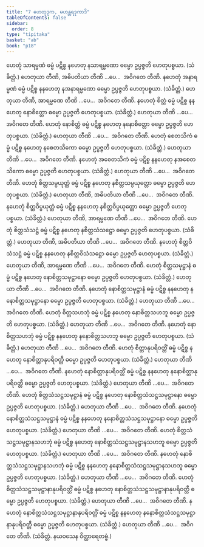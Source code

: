 ```yaml
---
title: "7 ဟေတုဒုက, မဟန္တရဒုကာဒိ"
tableOfContents: false
sidebar:
  order: 8
type: "tipitaka"
basket: "ab"
book: "p18"
---
```



<DynamicBreadcrumb />

<Division number="27" book="p18" e="ch" v="40" p="312">

<Paragraph number="64" book="p18">
ဟေတုံ သာရမ္မဏံ ဓမ္မံ ပဋိစ္စ နဟေတု နသာရမ္မဏော ဓမ္မော ဥပ္ပဇ္ဇတိ ဟေတုပစ္စယာ. (သံခိတ္တံ.) ဟေတုယာ တီဏိ, အဓိပတိယာ တီဏိ …ပေ…  အဝိဂတေ တီဏိ.
</Paragraph>

<Paragraph number="65" book="p18">
နဟေတုံ အနာရမ္မဏံ ဓမ္မံ ပဋိစ္စ နနဟေတု နအနာရမ္မဏော ဓမ္မော ဥပ္ပဇ္ဇတိ ဟေတုပစ္စယာ. (သံခိတ္တံ.) ဟေတုယာ တီဏိ, အာရမ္မဏေ တီဏိ …ပေ…  အဝိဂတေ တီဏိ.
</Paragraph>

</Division>
<Division number="28" book="p18" e="ch" v="40" p="312">

<Paragraph number="66" book="p18">
နဟေတုံ စိတ္တံ ဓမ္မံ ပဋိစ္စ နနဟေတု နောစိတ္တော ဓမ္မော ဥပ္ပဇ္ဇတိ ဟေတုပစ္စယာ. (သံခိတ္တံ.) ဟေတုယာ တီဏိ …ပေ…  အဝိဂတေ တီဏိ.
</Paragraph>

<Paragraph number="67" book="p18">
ဟေတုံ နောစိတ္တံ ဓမ္မံ ပဋိစ္စ နဟေတု နနောစိတ္တော ဓမ္မော ဥပ္ပဇ္ဇတိ ဟေတုပစ္စယာ. (သံခိတ္တံ.) ဟေတုယာ တီဏိ …ပေ…  အဝိဂတေ တီဏိ.
</Paragraph>

</Division>
<Division number="29" book="p18" e="ch" v="40" p="312">

<Paragraph number="68" book="p18">
ဟေတုံ စေတသိကံ ဓမ္မံ ပဋိစ္စ နဟေတု နစေတသိကော ဓမ္မော ဥပ္ပဇ္ဇတိ ဟေတုပစ္စယာ. (သံခိတ္တံ.) ဟေတုယာ တီဏိ …ပေ…  အဝိဂတေ တီဏိ.
</Paragraph>

<Paragraph number="69" book="p18">
နဟေတုံ အစေတသိကံ ဓမ္မံ ပဋိစ္စ နနဟေတု နအစေတသိကော ဓမ္မော ဥပ္ပဇ္ဇတိ ဟေတုပစ္စယာ. (သံခိတ္တံ.) ဟေတုယာ တီဏိ …ပေ…  အဝိဂတေ တီဏိ.
</Paragraph>

</Division>
<Division number="30" book="p18" e="ch" v="40" p="312">

<Paragraph number="70" book="p18">
ဟေတုံ စိတ္တသမ္ပယုတ္တံ ဓမ္မံ ပဋိစ္စ နဟေတု နစိတ္တသမ္ပယုတ္တော ဓမ္မော ဥပ္ပဇ္ဇတိ ဟေတုပစ္စယာ. (သံခိတ္တံ.) ဟေတုယာ တီဏိ, အဓိပတိယာ တီဏိ …ပေ…  အဝိဂတေ တီဏိ.
</Paragraph>

<Paragraph number="71" book="p18">
နဟေတုံ စိတ္တဝိပ္ပယုတ္တံ ဓမ္မံ ပဋိစ္စ နနဟေတု နစိတ္တဝိပ္ပယုတ္တော ဓမ္မော ဥပ္ပဇ္ဇတိ ဟေတုပစ္စယာ. (သံခိတ္တံ.) ဟေတုယာ တီဏိ, အာရမ္မဏေ တီဏိ …ပေ…  အဝိဂတေ တီဏိ.
</Paragraph>

</Division>
<Division number="31" book="p18" e="ch" v="40" p="313">

<Paragraph number="72" book="p18">
ဟေတုံ စိတ္တသံသဋ္ဌံ ဓမ္မံ ပဋိစ္စ နဟေတု နစိတ္တသံသဋ္ဌော ဓမ္မော ဥပ္ပဇ္ဇတိ ဟေတုပစ္စယာ. (သံခိတ္တံ.) ဟေတုယာ တီဏိ, အဓိပတိယာ တီဏိ …ပေ…  အဝိဂတေ တီဏိ.
</Paragraph>

<Paragraph number="73" book="p18">
နဟေတုံ စိတ္တဝိသံသဋ္ဌံ ဓမ္မံ ပဋိစ္စ နနဟေတု နစိတ္တဝိသံသဋ္ဌော ဓမ္မော ဥပ္ပဇ္ဇတိ ဟေတုပစ္စယာ. (သံခိတ္တံ.) ဟေတုယာ တီဏိ, အာရမ္မဏေ တီဏိ …ပေ…  အဝိဂတေ တီဏိ.
</Paragraph>

</Division>
<Division number="32" book="p18" e="ch" v="40" p="313">

<Paragraph number="74" book="p18">
ဟေတုံ စိတ္တသမုဋ္ဌာနံ ဓမ္မံ ပဋိစ္စ နဟေတု နောစိတ္တသမုဋ္ဌာနော ဓမ္မော ဥပ္ပဇ္ဇတိ ဟေတုပစ္စယာ. (သံခိတ္တံ.) ဟေတုယာ တီဏိ …ပေ…  အဝိဂတေ တီဏိ.
</Paragraph>

<Paragraph number="75" book="p18">
နဟေတုံ နောစိတ္တသမုဋ္ဌာနံ ဓမ္မံ ပဋိစ္စ နနဟေတု နနောစိတ္တသမုဋ္ဌာနော ဓမ္မော ဥပ္ပဇ္ဇတိ ဟေတုပစ္စယာ. (သံခိတ္တံ.) ဟေတုယာ တီဏိ …ပေ…  အဝိဂတေ တီဏိ.
</Paragraph>

</Division>
<Division number="33" book="p18" e="ch" v="40" p="313">

<Paragraph number="76" book="p18">
ဟေတုံ စိတ္တသဟဘုံ ဓမ္မံ ပဋိစ္စ နဟေတု နောစိတ္တသဟဘူ ဓမ္မော ဥပ္ပဇ္ဇတိ ဟေတုပစ္စယာ. (သံခိတ္တံ.) ဟေတုယာ တီဏိ …ပေ…  အဝိဂတေ တီဏိ.
</Paragraph>

<Paragraph number="77" book="p18">
နဟေတုံ နောစိတ္တသဟဘုံ ဓမ္မံ ပဋိစ္စ နနဟေတု နနောစိတ္တသဟဘူ ဓမ္မော ဥပ္ပဇ္ဇတိ ဟေတုပစ္စယာ. (သံခိတ္တံ.) ဟေတုယာ တီဏိ …ပေ…  အဝိဂတေ တီဏိ.
</Paragraph>

</Division>
<Division number="34" book="p18" e="ch" v="40" p="313">

<Paragraph number="78" book="p18">
ဟေတုံ စိတ္တာနုပရိဝတ္တိံ ဓမ္မံ ပဋိစ္စ နဟေတု နောစိတ္တာနုပရိဝတ္တီ ဓမ္မော ဥပ္ပဇ္ဇတိ ဟေတုပစ္စယာ. (သံခိတ္တံ.) ဟေတုယာ တီဏိ …ပေ…  အဝိဂတေ တီဏိ.
</Paragraph>

<Paragraph number="79" book="p18">
နဟေတုံ နောစိတ္တာနုပရိဝတ္တိံ ဓမ္မံ ပဋိစ္စ နနဟေတု နနောစိတ္တာနုပရိဝတ္တီ ဓမ္မော ဥပ္ပဇ္ဇတိ ဟေတုပစ္စယာ. (သံခိတ္တံ.) ဟေတုယာ တီဏိ …ပေ…  အဝိဂတေ တီဏိ.
</Paragraph>

</Division>
<Division number="35" book="p18" e="ch" v="40" p="313">

<Paragraph number="80" book="p18">
ဟေတုံ စိတ္တသံသဋ္ဌသမုဋ္ဌာနံ ဓမ္မံ ပဋိစ္စ နဟေတု နောစိတ္တသံသဋ္ဌသမုဋ္ဌာနော ဓမ္မော ဥပ္ပဇ္ဇတိ ဟေတုပစ္စယာ. (သံခိတ္တံ.) ဟေတုယာ တီဏိ …ပေ…  အဝိဂတေ တီဏိ.
</Paragraph>

<Paragraph number="81" book="p18">
နဟေတုံ နောစိတ္တသံသဋ္ဌသမုဋ္ဌာနံ ဓမ္မံ ပဋိစ္စ နနဟေတု နနောစိတ္တသံသဋ္ဌသမုဋ္ဌာနော ဓမ္မော ဥပ္ပဇ္ဇတိ ဟေတုပစ္စယာ. (သံခိတ္တံ.) ဟေတုယာ တီဏိ …ပေ…  အဝိဂတေ တီဏိ.
</Paragraph>

</Division>
<Division number="36" book="p18" e="ch" v="40" p="313">

<Paragraph number="82" book="p18">
ဟေတုံ စိတ္တသံသဋ္ဌသမုဋ္ဌာနသဟဘုံ ဓမ္မံ ပဋိစ္စ နဟေတု နောစိတ္တသံသဋ္ဌသမုဋ္ဌာနသဟဘူ ဓမ္မော ဥပ္ပဇ္ဇတိ ဟေတုပစ္စယာ. (သံခိတ္တံ.) ဟေတုယာ တီဏိ …ပေ…  အဝိဂတေ တီဏိ.
</Paragraph>

<Paragraph number="83" book="p18">
နဟေတုံ နောစိတ္တသံသဋ္ဌသမုဋ္ဌာနသဟဘုံ ဓမ္မံ ပဋိစ္စ နနဟေတု နနောစိတ္တသံသဋ္ဌသမုဋ္ဌာနသဟဘူ ဓမ္မော ဥပ္ပဇ္ဇတိ ဟေတုပစ္စယာ. (သံခိတ္တံ.) ဟေတုယာ တီဏိ …ပေ…  အဝိဂတေ တီဏိ.
</Paragraph>

</Division>
<Division number="37" book="p18" e="ch" v="40" p="313">

<Paragraph number="84" book="p18">
ဟေတုံ စိတ္တသံသဋ္ဌသမုဋ္ဌာနာနုပရိဝတ္တိံ ဓမ္မံ ပဋိစ္စ နဟေတု နောစိတ္တသံသဋ္ဌသမုဋ္ဌာနာနုပရိဝတ္တီ ဓမ္မော ဥပ္ပဇ္ဇတိ ဟေတုပစ္စယာ. (သံခိတ္တံ.) ဟေတုယာ တီဏိ …ပေ…  အဝိဂတေ တီဏိ.
</Paragraph>

<Paragraph number="85" book="p18">
နဟေတုံ နောစိတ္တသံသဋ္ဌသမုဋ္ဌာနာနုပရိဝတ္တိံ ဓမ္မံ ပဋိစ္စ နနဟေတု နနောစိတ္တသံသဋ္ဌသမုဋ္ဌာနာနုပရိဝတ္တီ ဓမ္မော ဥပ္ပဇ္ဇတိ ဟေတုပစ္စယာ. (သံခိတ္တံ.) ဟေတုယာ တီဏိ …ပေ…  အဝိဂတေ တီဏိ. (သံခိတ္တံ. နယဝသေန ဝိတ္ထာရေတဗ္ဗံ.)
</Paragraph>
</Division>